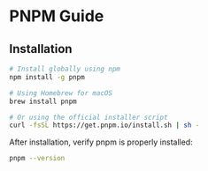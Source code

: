 # PNPM Guide

## Installation

```bash
# Install globally using npm
npm install -g pnpm

# Using Homebrew for macOS
brew install pnpm

# Or using the official installer script
curl -fsSL https://get.pnpm.io/install.sh | sh -
```

After installation, verify pnpm is properly installed:

```bash
pnpm --version
```
